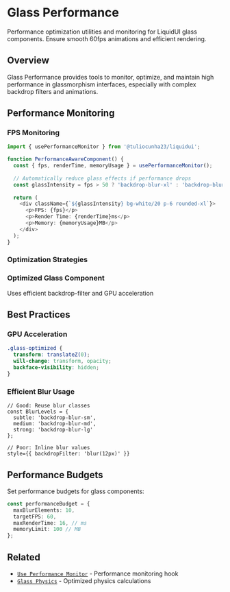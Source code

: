
# Glass Performance

Performance optimization utilities and monitoring for LiquidUI glass components. Ensure smooth 60fps animations and efficient rendering.

## Overview

Glass Performance provides tools to monitor, optimize, and maintain high performance in glassmorphism interfaces, especially with complex backdrop filters and animations.

## Performance Monitoring

### FPS Monitoring

```typescript
import { usePerformanceMonitor } from '@tuliocunha23/liquidui';

function PerformanceAwareComponent() {
  const { fps, renderTime, memoryUsage } = usePerformanceMonitor();
  
  // Automatically reduce glass effects if performance drops
  const glassIntensity = fps > 50 ? 'backdrop-blur-xl' : 'backdrop-blur-md';
  
  return (
    <div className={`${glassIntensity} bg-white/20 p-6 rounded-xl`}>
      <p>FPS: {fps}</p>
      <p>Render Time: {renderTime}ms</p>
      <p>Memory: {memoryUsage}MB</p>
    </div>
  );
}
```

### Optimization Strategies

<ComponentShowcase>
  <div className="space-y-4 p-6">
    <div className="p-4 backdrop-blur-md bg-white/20 border border-white/30 rounded-xl">
      <h3 className="font-semibold mb-2">Optimized Glass Component</h3>
      <p className="text-sm text-gray-600">Uses efficient backdrop-filter and GPU acceleration</p>
    </div>
  </div>
</ComponentShowcase>

## Best Practices

### GPU Acceleration

```css
.glass-optimized {
  transform: translateZ(0);
  will-change: transform, opacity;
  backface-visibility: hidden;
}
```

### Efficient Blur Usage

```tsx
// Good: Reuse blur classes
const BlurLevels = {
  subtle: 'backdrop-blur-sm',
  medium: 'backdrop-blur-md',
  strong: 'backdrop-blur-lg'
};

// Poor: Inline blur values
style={{ backdropFilter: 'blur(12px)' }}
```

## Performance Budgets

Set performance budgets for glass components:

```typescript
const performanceBudget = {
  maxBlurElements: 10,
  targetFPS: 60,
  maxRenderTime: 16, // ms
  memoryLimit: 100 // MB
};
```

## Related

- [`Use Performance Monitor`](/components/use-performance-monitor) - Performance monitoring hook
- [`Glass Physics`](/components/glass-physics) - Optimized physics calculations